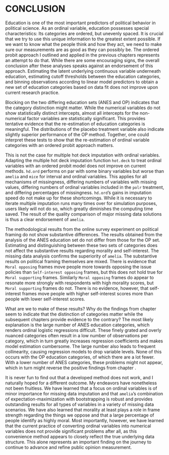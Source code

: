 # CONCLUSION {#conclusion}

Education is one of the most important predictors of political behavior in political science. As an ordinal variable, education possesses special characteristics: Its categories are ordered, but unevenly spaced. It is crucial that we try to use this unique information to the greatest extent possible. If we want to know what the people think and how they act, we need to make sure our measurements are as good as they can possibly be. The ordered probit approach I outlined and applied in the previous chapters represents an attempt to do that. While there are some encouraging signs, the overall conclusion after these analyses speaks against an endorsement of this approach. Estimating the latent underlying continuous variable underneath education, estimating cutoff thresholds between the education categories, and binning observations according to linear model predictors to obtain a new set of education categories based on data fit does not improve upon current research practice. 

Blocking on the two differing education sets (ANES and OP) indicates that the category distinction might matter. While the numerical variables do not show statistically distinct intercepts, almost all intercepts for the non-numerical factor variables are statistically significant. This provides tentative evidence that the re-estimation of education categories is meaningful. The distributions of the placebo treatment variable also indicate slightly superior performance of the OP method. Together, one could interpret these tests to show that the re-estimation of ordinal variable categories with an ordered probit approach matters.

This is not the case for multiple hot deck imputation with ordinal variables. Adapting the multiple hot deck imputation function `hot.deck` to treat ordinal variables with an ordered probit model does not improve on current methods. `hd.ord` performs on par with some binary variables but worse than `amelia` and `mice` for interval and ordinal variables. This applies for all mechanisms of missingness, differing numbers of variables with missing values, differing numbers of ordinal variables included in the `polr` treatment, and differing percentages of missingness. `hd.ord`'s gains in imputation speed do not make up for these shortcomings. While it is necessary to iterate multiple imputation runs many times over for simulation purposes, users likely will not do so, which greatly diminishes the computing time saved. The result of the quality comparison of major missing data solutions is thus a clear endorsement of `amelia`. 

The methodological results from the online survey experiment on political framing do not show substantive differences. The results obtained from the analysis of the ANES education set do not differ from those for the OP set. Estimating and distinguishing between these two sets of categories does not affect the substantive results regarding morality and self-interest. The missing data analysis confirms the superiority of `amelia`. The substantive results on political framing themselves are mixed. There is evidence that `Moral opposing` frames move people more towards opposing the issue policies than `Self-interest opposing` frames, but this does not hold true for `Moral supporting` frames. Similarly `Moral opposing` frames do appear to resonate more strongly with respondents with high morality scores, but `Moral supporting` frames do not. There is no evidence, however, that self-interest frames move people with higher self-interest scores more than people with lower self-interest scores. 

What are we to make of these results? Why do the findings from chapter \ref{ordblock} seem to indicate that the distinction of categories matter while the subsequent chapters provide evidence to the contrary? The most likely explanation is the large number of ANES education categories, which renders ordinal logistic regressions difficult. These finely grated and overly nuanced categories often result in a low number of observations per category, which in turn greatly increases regression coefficients and makes model estimation cumbersome. The large number also leads to frequent collinearity, causing regression models to drop variable levels. None of this occurs with the OP education categories, of which there are a lot fewer. With a lower number of ANES categories, these problems might not appear, which in turn might reverse the positive findings from chapter \ref{ordblock}.

It is never fun to find out that a developed method does not work, and I naturally hoped for a different outcome. My endeavors have nonetheless not been fruitless. We have learned that a focus on ordinal variables is of minor importance for missing data imputation and that `amelia`'s combination of expectation-maximization with bootstrapping is robust and provides outstanding results for all types of variables in a variety of missing data scenarios. We have also learned that morality at least plays a role in frame strength regarding the things we oppose and that a large percentage of people identify as highly moral. Most importantly, however, we have learned that the current practice of converting ordinal variables into numerical variables does not provide significant problems after all, as this convenience method appears to closely reflect the true underlying data structure. This alone represents an important finding on the journey to continue to advance and refine public opinion measurement.


<!--
We need modern statistical methods to fully utilize all this information contained in this variable. So far, this aspect has been largely ignored in the literature. 
Whether my methods are suitable in a specific survey or survey experiment depends on the situation, as no method works for all circumstances. 
For a survey experiment with a very large sample and few treatment groups, there is no need for blocking. Simple randomization does the job here. Similarly, if survey results do not contain important ordinal predictor variables, there is no need for a method specifically geared towards ordinal variables. 
Overall, my dissertation adds two important new tools to the empirical political scientist's toolbox to choose from.
-->



